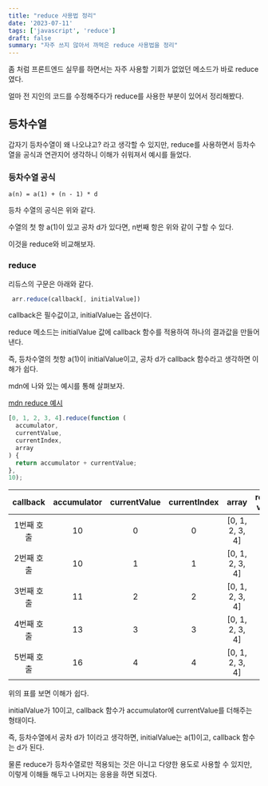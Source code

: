 ```yaml
---
title: "reduce 사용법 정리"
date: '2023-07-11'
tags: ['javascript', 'reduce']
draft: false
summary: "자주 쓰지 않아서 까먹은 reduce 사용법을 정리"
---
```


좀 처럼 프론트엔드 실무를 하면서는 자주 사용할 기회가 없었던 메소드가 바로 reduce였다.

얼마 전 지인의 코드를 수정해주다가 reduce를 사용한 부분이 있어서 정리해봤다.

## 등차수열

갑자기 등차수열이 왜 나오냐고? 라고 생각할 수 있지만, reduce를 사용하면서 등차수열을 공식과 연관지어 생각하니 이해가 쉬워져서 예시를 들었다.

### 등차수열 공식

```text
a(n) = a(1) + (n - 1) * d
```

등차 수열의 공식은 위와 같다.

수열의 첫 항 a(1)이 있고 공차 d가 있다면, n번째 항은 위와 같이 구할 수 있다.

이것을 reduce와 비교해보자.

### reduce

리듀스의 구문은 아래와 같다.

```js
 arr.reduce(callback[, initialValue])
```

callback은 필수값이고, initialValue는 옵션이다.

reduce 메소드는 initialValue 값에 callback 함수를 적용하여 하나의 결과값을 만들어낸다.

즉, 등차수열의 첫항 a(1)이 initialValue이고, 공차 d가 callback 함수라고 생각하면 이해가 쉽다.

mdn에 나와 있는 예시를 통해 살펴보자.

[mdn reduce 예시 ](https://developer.mozilla.org/ko/docs/Web/JavaScript/Reference/Global_Objects/Array/reduce)

```js
[0, 1, 2, 3, 4].reduce(function (
  accumulator,
  currentValue,
  currentIndex,
  array
) {
  return accumulator + currentValue;
},
10);
```

|  callback  | accumulator | currentValue | currentIndex |      array      | return value |
| :--------: | :---------: | :----------: | :----------: | :-------------: | :----------: |
| 1번째 호출 |     10      |      0       |      0       | [0, 1, 2, 3, 4] |      10      |
| 2번째 호출 |     10      |      1       |      1       | [0, 1, 2, 3, 4] |      11      |
| 3번째 호출 |     11      |      2       |      2       | [0, 1, 2, 3, 4] |      13      |
| 4번째 호출 |     13      |      3       |      3       | [0, 1, 2, 3, 4] |      16      |
| 5번째 호출 |     16      |      4       |      4       | [0, 1, 2, 3, 4] |      20      |

위의 표를 보면 이해가 쉽다.

initialValue가 10이고, callback 함수가 accumulator에 currentValue를 더해주는 형태이다.

즉, 등차수열에서 공차 d가 1이라고 생각하면, initialValue는 a(1)이고, callback 함수는 d가 된다.

물론 reduce가 등차수열로만 적용되는 것은 아니고 다양한 용도로 사용할 수 있지만, 이렇게 이해들 해두고 나머지는 응용을 하면 되겠다.
